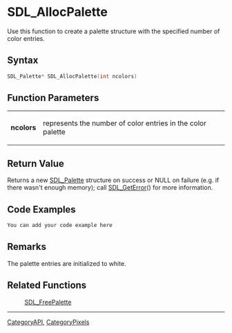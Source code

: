
= SDL_AllocPalette =
Use this function to create a palette structure with the specified number of color entries.


== Syntax ==
<syntaxhighlight lang='c++'>
SDL_Palette* SDL_AllocPalette(int ncolors)
</syntaxhighlight>

== Function Parameters ==
{|
|'''ncolors'''
|represents the number of color entries in the color palette
|}

== Return Value ==
Returns a new [[SDL_Palette]] structure on success or NULL on failure (e.g. if there wasn't enough memory); call [[SDL_GetError]]() for more information.

== Code Examples ==
<syntaxhighlight lang='c++'>
You can add your code example here
</syntaxhighlight>

== Remarks ==
The palette entries are initialized to white.

== Related Functions ==
:[[SDL_FreePalette]]

----
[[CategoryAPI]], [[CategoryPixels]]

